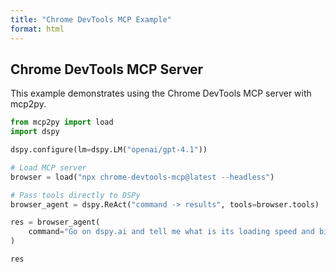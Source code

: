 ```yaml
---
title: "Chrome DevTools MCP Example"
format: html
---
```


## Chrome DevTools MCP Server

This example demonstrates using the Chrome DevTools MCP server with mcp2py.

```python
from mcp2py import load
import dspy

dspy.configure(lm=dspy.LM("openai/gpt-4.1"))

# Load MCP server
browser = load("npx chrome-devtools-mcp@latest --headless")

```


```python

# Pass tools directly to DSPy
browser_agent = dspy.ReAct("command -> results", tools=browser.tools)

res = browser_agent(
    command="Go on dspy.ai and tell me what is its loading speed and biggest asset"
)

res
```

